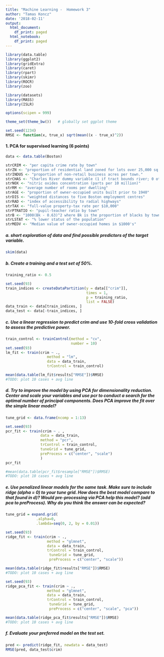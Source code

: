 ```yaml
---
title: "Machine Learning -  Homework 3"
author: "Tamas Koncz"
date: '2018-02-11'
output:
  html_document:
    df_print: paged
  html_notebook:
    df_print: paged
---
```


```r
library(data.table)
library(ggplot2)
library(gridExtra)
library(caret)
library(rpart)
library(skimr)
library(ROCR)
library(zoo)

library(datasets)
library(MASS)
library(ISLR)

options(scipen = 999)

theme_set(theme_bw())   # globally set ggplot theme

set.seed(1234)
RMSE <- function(x, true_x) sqrt(mean((x - true_x)^2))
```

#### 1. PCA for supervised learning (6 points)

```r
data <- data.table(Boston)

strCRIM <- "per capita crime rate by town"
strZN <- "proportion of residential land zoned for lots over 25,000 sq.ft."
strINDUS <- "proportion of non-retail business acres per town."
strCHAS <- "Charles River dummy variable (1 if tract bounds river; 0 otherwise)"
strNOX <- "nitric oxides concentration (parts per 10 million)"
strRM <- "average number of rooms per dwelling"
strAGE <- "proportion of owner-occupied units built prior to 1940"
strDIS <- "weighted distances to five Boston employment centres"
strRAD <- "index of accessibility to radial highways"
strTAX <- "full-value property-tax rate per $10,000"
strPTRATIO <- "pupil-teacher ratio by town"
strB <- "1000(Bk - 0.63)^2 where Bk is the proportion of blacks by town"
strLSTAT <- "% lower status of the population"
strMEDV <- "Median value of owner-occupied homes in $1000's"
```

##### a. short exploration of data and find possible predictors of the target variable.

```r
skim(data)
```


##### b. Create a training and a test set of 50%.
```r
training_ratio <- 0.5 

set.seed(93)
train_indices <- createDataPartition(y = data[["crim"]],
                                     times = 1,
                                     p = training_ratio,
                                     list = FALSE)
data_train <- data[train_indices, ]
data_test <- data[-train_indices, ]
```

##### c. Use a linear regression to predict crim and use 10-fold cross validation to assess the predictive power.
```r
train_control <- trainControl(method = "cv",
                              number = 10)
set.seed(93)
lm_fit <- train(crim ~ .,
                   method = "lm",
                   data = data_train,
                   trControl = train_control)

mean(data.table(lm_fit$results["RMSE"])$RMSE)
#TODO: plot 10 cases + avg line
```


##### d. Try to improve the model by using PCA for dimensionality reduction. Center and scale your variables and use pcr to conduct a search for the optimal number of principal components. Does PCA improve the fit over the simple linear model?

```r
tune_grid <- data.frame(ncomp = 1:13)

set.seed(93)
pcr_fit <- train(crim ~ . , 
                data = data_train, 
                method = "pcr", 
                trControl = train_control,
                tuneGrid = tune_grid,
                preProcess = c("center", "scale")
                )
pcr_fit

#mean(data.table(pcr_fit$resample["RMSE"])$RMSE)
#TODO: plot 10 cases + avg line
```

##### e. Use penalized linear models for the same task. Make sure to include ridge (alpha = 0) to your tune grid. How does the best model compare to that found in d)? Would pre-processing via PCA help this model? (add pca to preProcess). Why do you think the answer can be expected?

```r
tune_grid = expand.grid(
              .alpha=0,
              .lambda=seq(0, 2, by = 0.01))

set.seed(93)
ridge_fit <- train(crim ~ .,
                   method = "glmnet",
                   data = data_train,
                   trControl = train_control,
                    tuneGrid = tune_grid,
                    preProcess = c("center", "scale"))

mean(data.table(ridge_fit$results["RMSE"])$RMSE)
#TODO: plot 10 cases + avg line
```

```r
set.seed(93)
ridge_pca_fit <- train(crim ~ .,
                   method = "glmnet",
                   data = data_train,
                   trControl = train_control,
                    tuneGrid = tune_grid,
                    preProcess = c("center", "scale", "pca"))

mean(data.table(ridge_pca_fit$results["RMSE"])$RMSE)
#TODO: plot 10 cases + avg line
```


##### f. Evaluate your preferred model on the test set.

```r
pred <- predict(ridge_fit, newdata = data_test)
RMSE(pred, data_test$crim)
```

